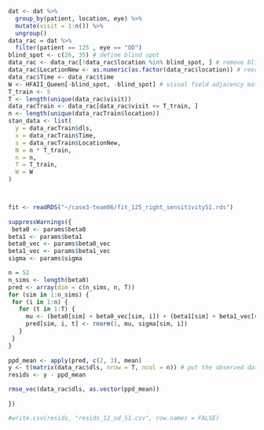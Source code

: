 
```r

dat <- dat %>% 
  group_by(patient, location, eye) %>% 
  mutate(visit = 1:n()) %>% 
  ungroup()
data_rac = dat %>%
  filter(patient == 125 , eye == "OD")
blind_spot <- c(26, 35) # define blind spot
data_rac <- data_rac[!data_rac$location %in% blind_spot, ] # remove blind spot locations
data_rac$LocationNew <- as.numeric(as.factor(data_rac$location)) # reorder locations to be ordered integers
data_rac$Time <- data_rac$time
W <- HFAII_Queen[-blind_spot, -blind_spot] # visual field adjacency matrix
T_train <- 5
T <- length(unique(data_rac$visit))
data_racTrain <- data_rac[data_rac$visit <= T_train, ]
n <- length(unique(data_racTrain$location))
stan_data <- list(
  y = data_racTrain$dls,
  x = data_racTrain$Time,
  s = data_racTrain$LocationNew,
  N = n * T_train,
  n = n,
  T = T_train,
  W = W
)



fit <- readRDS("~/case3-team06/fit_125_right_sensitivity51.rds")
 
suppressWarnings({
 beta0 <- params$beta0
beta1 <- params$beta1
beta0_vec <- params$beta0_vec
beta1_vec <- params$beta1_vec
sigma <- params$sigma

n = 52
n_sims <- length(beta0)
pred <- array(dim = c(n_sims, n, T))
for (sim in 1:n_sims) {
 for (i in 1:n) {
   for (t in 1:T) {
     mu <- (beta0[sim] + beta0_vec[sim, i]) + (beta1[sim] + beta1_vec[sim, i]) * time[t]
     pred[sim, i, t] <- rnorm(1, mu, sigma[sim, i])
   }
 }
}  
 
ppd_mean <- apply(pred, c(2, 3), mean) 
y <- t(matrix(data_rac$dls, nrow = T, ncol = n)) # put the observed data in an n x T matrix
resids <- y - ppd_mean

rmse_vec(data_rac$dls, as.vector(ppd_mean))
 
})

#write.csv(resids, "resids_12_od_51.csv", row.names = FALSE)

```

